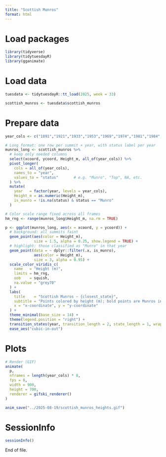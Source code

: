 ```yaml
---
title: "Scottish Munros"
format: html
---
```


# Load packages

```r
library(tidyverse)
library(tidytuesdayR)
library(gganimate)
```

# Load data

```r
tuesdata <- tidytuesdayR::tt_load(2025, week = 33)

scottish_munros <- tuesdata$scottish_munros
```

# Prepare data

```r
year_cols <- c("1891","1921","1933","1953","1969","1974","1981","1984","1990","1997","2021")

# Long format: one row per summit × year, with status label per year
munros_long <- scottish_munros %>%
  # keep only needed columns
  select(xcoord, ycoord, Height_m, all_of(year_cols)) %>%
  pivot_longer(
    cols = all_of(year_cols),
    names_to = "year",
    values_to = "status"       # e.g. "Munro", "Top", NA, etc.
  ) %>%
  mutate(
    year   = factor(year, levels = year_cols),
    Height_m = as.numeric(Height_m),
    is_munro = !is.na(status) & status == "Munro"
  )

# Color scale range fixed across all frames
hm_rng <- range(munros_long$Height_m, na.rm = TRUE)

p <- ggplot(munros_long, aes(x = xcoord, y = ycoord)) +
  # background: all summits faint
  geom_point(aes(color = Height_m),
             size = 1.5, alpha = 0.25, show.legend = TRUE) +
  # highlight: those classified as "Munro" in that year
  geom_point(data = ~ dplyr::filter(.x, is_munro),
             aes(color = Height_m),
             size = 3, alpha = 0.95) +
  scale_color_viridis_c(
    name   = "Height (m)",
    limits = hm_rng,
    oob    = squish,
    na.value = "grey70"
  ) +
  labs(
    title    = "Scottish Munros — {closest_state}",
    subtitle = "Points colored by height (m); bold points are Munros in {closest_state}",
    x = "x-coordinate", y = "y-coordinate"
  ) +
  theme_minimal(base_size = 14) +
  theme(legend.position = "right") +
  transition_states(year, transition_length = 2, state_length = 1, wrap = FALSE) +
  ease_aes("cubic-in-out")
```

# Plots

```r
# Render (GIF)
animate(
  p,
  nframes = length(year_cols) * 8,
  fps = 8,
  width = 900,
  height = 700,
  renderer = gifski_renderer()
)

anim_save("../2025-08-19/scottish_munros_heights.gif")
```

# SessionInfo

```r
sessionInfo()
```

End of file.
